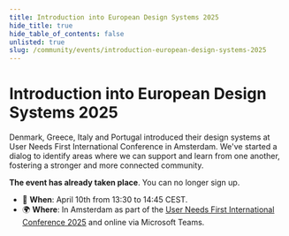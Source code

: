 ```yaml
---
title: Introduction into European Design Systems 2025
hide_title: true
hide_table_of_contents: false
unlisted: true
slug: /community/events/introduction-european-design-systems-2025
---
```



# Introduction into European Design Systems 2025

Denmark, Greece, Italy and Portugal introduced their design systems at User Needs First International Conference in Amsterdam. We've started a dialog to identify areas where we can support and learn from one another, fostering a stronger and more connected community.

**The event has already taken place**. You can no longer sign up.

- 📆 **When**: April 10th from 13:30 to 14:45 CEST.
- 🌍 **Where**: In Amsterdam as part of the [User Needs First International Conference 2025](https://international.gebruikercentraal.nl/conference2025/) and online via Microsoft Teams.
